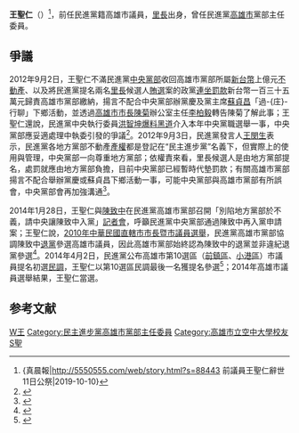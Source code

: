 '''王聖仁'''（{{bd|1960年|4月18日|2019年|10月|catIdx=Wang}}）<ref>{真晨報|http://5550555.com/web/story.html?s=88443 {{Wayback|url=http://5550555.com/web/story.html?s=88443 |date=20200628152833 }} 前議員王聖仁辭世 11日公祭|2019-10-10}</ref>，前任民進黨籍高雄市議員，[[里長|里長]]出身，曾任民進黨[[高雄市|高雄市]]黨部主任委員。

== 爭議 ==
2012年9月2日，王聖仁不滿民進黨[[中央黨部|中央黨部]]收回高雄市黨部所屬[[新台幣|新台幣]]上億元[[不動產|不動產]]、以及將民進黨提名兩名[[里長|里長]]候選人[[賄選|賄選]]案的政黨[[連坐|連坐]][[罰款|罰款]]新台幣一百三十五萬元歸責高雄市黨部繳納，揚言不配合中央黨部辦黨慶及黨主席[[蘇貞昌|蘇貞昌]]「過-{庄}-行聊」下鄉活動，並透過[[高雄市市長|高雄市市長]][[陳菊|陳菊]]辦公室主任[[李柏毅|李柏毅]]轉告陳菊了解此事；王聖仁還說，民進黨中央執行委員[[洪智坤|洪智坤]][[爆料|爆料]][[黑道|黑道]]介入本年中央黨職選舉一事，中央黨部應妥適處理中執委引發的爭議<ref>{{cite news|author=廖國雄|publisher=[[臺灣時報|臺灣時報]]|url=http://www.twtimes.com.tw/index.php?page=news&nid=273331|title=民進黨高市主委怒嗆黨中央|date=2012-09-03|accessdate=2016-06-11|pages=|archive-url=https://web.archive.org/web/20160604072138/http://www.twtimes.com.tw/index.php?page=news&nid=273331|archive-date=2016-06-04|dead-url=yes}}</ref>。2012年9月3日，民進黨發言人[[王閔生|王閔生]]表示，民進黨各地方黨部不動產[[產權|產權]]都是登記在“民主進步黨”名義下，但實際上的使用與管理，中央黨部一向尊重地方黨部；依權責來看，里長候選人是由地方黨部提名，處罰就應由地方黨部負擔，目前中央黨部已經暫時代墊罰款；有關高雄市黨部揚言不配合舉辦黨慶或蘇貞昌下鄉活動一事，可能中央黨部與高雄市黨部有所誤會，中央黨部會再加強溝通<ref>{{cite news|author=鄒麗泳|publisher=[[中評社|中評社]]|url=http://www.cnrn.tw/doc/1022/2/1/5/102221568.html|title=高雄黨部揚言杯葛 民進黨：誤會加強溝通|date=2012-09-04|accessdate=2016-06-11|pages=}}{{Dead link|date=2019年12月 |bot=InternetArchiveBot |fix-attempted=yes }}</ref>。

2014年1月28日，王聖仁與[[陳致中|陳致中]]在民進黨高雄市黨部召開「別陷地方黨部於不義，請中央讓陳致中入黨」[[記者會|記者會]]，呼籲民進黨中央黨部通過陳致中再入黨申請案；王聖仁說，[[2010年中華民國直轄市市長暨市議員選舉|2010年中華民國直轄市市長暨市議員選舉]]，民進黨高雄市黨部協調陳致中[[退黨|退黨]]參選高雄市議員，因此高雄市黨部始終認為陳致中的退黨並非違紀退黨參選<ref>{{cite news|author=新聞稿|publisher=《台灣守護周刊》第107期|url=http://www.taiwanenews.com/doc/weekly107.pdf|title=民進黨高雄市黨部新聞稿(2014.01.28)|date=2014-01-30|accessdate=2016-06-10|pages=3|archive-date=2016-08-22|archive-url=https://web.archive.org/web/20160822192003/http://www.taiwanenews.com/doc/weekly107.pdf|dead-url=no}}</ref>。2014年4月2日，民進黨公布高雄市第10選區（[[前鎮區|前鎮區]]、[[小港區|小港區]]）市議員提名初選[[民調|民調]]，王聖仁以第10選區民調最後一名獲提名參選<ref>{{cite news|author=張啟芳|publisher=[[中國時報|中國時報]]|url=http://www.chinatimes.com/newspapers/20140403000553-260107|title=綠初選 王聖仁吊車尾入榜|date=2014-04-03|accessdate=2016-06-11|pages=|archive-date=2016-08-11|archive-url=https://web.archive.org/web/20160811110320/http://www.chinatimes.com/newspapers/20140403000553-260107|dead-url=no}}</ref>；2014年高雄市議員選舉結果，王聖仁當選。

== 参考文献 ==
{{Reflist|2}}
{{第2屆高雄市議員}}


[[Category:第2屆高雄市議員_(縣市改制後)|W王]]
[[Category:民主進步黨高雄市黨部主任委員|Category:民主進步黨高雄市黨部主任委員]]
[[Category:高雄市立空中大學校友|Category:高雄市立空中大學校友]]
[[Category:王姓|S聖]]